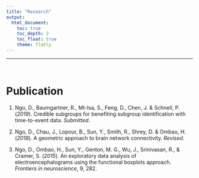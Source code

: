 ```yaml
---
title: "Research"
output: 
  html_document:
    toc: true
    toc_depth: 2
    toc_float: true
    theme: flatly
---
```


***

<br>

Publication
==================================================================

1. Ngo, D., Baumgartner, R., Mt-Isa, S., Feng, D., Chen, J. & Schnell, P. (*2019*). Credible subgroups for benefiting subgroup identification with time-to-event data. _Submitted_.

1. Ngo, D., Chau, J., Lopour, B., Sun, Y., Smith, R., Shrey, D. & Ombao, H. (*2018*). A geometric approach to brain network connectivity. _Revised_.

1. Ngo, D., Ombao, H., Sun, Y., Genton, M. G., Wu, J., Srinivasan, R., & Cramer, S. (*2015*). An exploratory data analysis of electroencephalograms using the functional boxplots approach. _Frontiers in neuroscience_, 9, 282.



